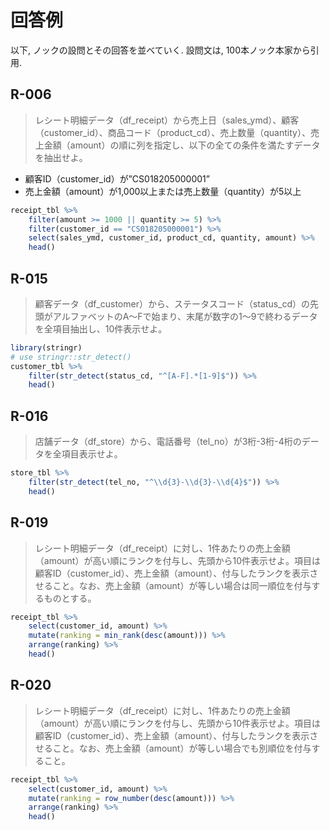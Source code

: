 # 回答例
以下, ノックの設問とその回答を並べていく.
設問文は, 100本ノック本家から引用.

## R-006 {-}
>レシート明細データ（df_receipt）から売上⽇（sales_ymd）、顧客（customer_id）、商品コード（product_cd）、売上数量（quantity）、売上⾦額（amount）の順に列を指定し、以下の全ての条件を満たすデータを抽出せよ。

- 顧客ID（customer_id）が"CS018205000001"
- 売上⾦額（amount）が1,000以上または売上数量（quantity）が5以上

```r
receipt_tbl %>%
    filter(amount >= 1000 || quantity >= 5) %>%
    filter(customer_id == "CS018205000001") %>%
    select(sales_ymd, customer_id, product_cd, quantity, amount) %>%
    head()
```

## R-015 {-}
>顧客データ（df_customer）から、ステータスコード（status_cd）の先頭がアルファベットのA〜Fで始まり、末尾が数字の1〜9で終わるデータを全項⽬抽出し、10件表⽰せよ。
```r
library(stringr)
# use stringr::str_detect()
customer_tbl %>%
    filter(str_detect(status_cd, "^[A-F].*[1-9]$")) %>%
    head()
```

## R-016 {-}
>店舗データ（df_store）から、電話番号（tel_no）が3桁-3桁-4桁のデータを全項目表示せよ。

```r
store_tbl %>%
    filter(str_detect(tel_no, "^\\d{3}-\\d{3}-\\d{4}$")) %>%
    head()
```

## R-019 {-}
>レシート明細データ（df_receipt）に対し、1件あたりの売上金額（amount）が高い順にランクを付与し、先頭から10件表示せよ。項目は顧客ID（customer_id）、売上金額（amount）、付与したランクを表示させること。なお、売上金額（amount）が等しい場合は同一順位を付与するものとする。

```r
receipt_tbl %>%
    select(customer_id, amount) %>%
    mutate(ranking = min_rank(desc(amount))) %>%
    arrange(ranking) %>%
    head()
```

## R-020 {-}
>レシート明細データ（df_receipt）に対し、1件あたりの売上金額（amount）が高い順にランクを付与し、先頭から10件表示せよ。項目は顧客ID（customer_id）、売上金額（amount）、付与したランクを表示させること。なお、売上金額（amount）が等しい場合でも別順位を付与すること。
```r
receipt_tbl %>%
    select(customer_id, amount) %>%
    mutate(ranking = row_number(desc(amount))) %>%
    arrange(ranking) %>%
    head()
```